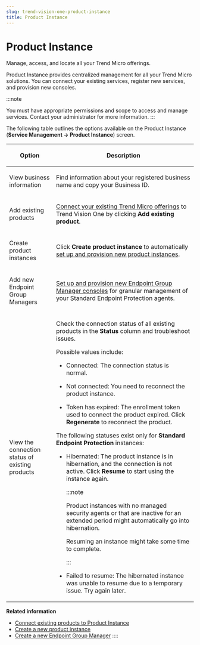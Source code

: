 ```yaml
---
slug: trend-vision-one-product-instance
title: Product Instance
---
```

# Product Instance

Manage, access, and locate all your Trend Micro offerings.

Product Instance provides centralized management for all your Trend Micro solutions. You can connect your existing services, register new services, and provision new consoles.

:::note

You must have appropriate permissions and scope to access and manage services. Contact your administrator for more information.
:::

The following table outlines the options available on the Product Instance (**Service Management → Product Instance**) screen.

<table>
<colgroup>
<col style="width: 25%" />
<col style="width: 75%" />
</colgroup>
<thead>
<tr>
<th><p>Option</p></th>
<th><p>Description</p></th>
</tr>
</thead>
<tbody>
<tr>
<td><p>View business information</p></td>
<td><p>Find information about your registered business name and copy your Business ID.</p></td>
</tr>
<tr>
<td><p>Add existing products</p></td>
<td><p><a href="trend-vision-one-connect-exist-prod-instance">Connect your existing Trend Micro offerings</a> to Trend Vision One by clicking <strong>Add existing product</strong>.</p></td>
</tr>
<tr>
<td><p>Create product instances</p></td>
<td><p>Click <strong>Create product instance</strong> to automatically <a href="trend-vision-one-creating-new-product-instance">set up and provision new product instances</a>.</p></td>
</tr>
<tr>
<td><p>Add new Endpoint Group Managers</p></td>
<td><p><a href="trend-vision-one-creating-new-endpoint-group-manager">Set up and provision new Endpoint Group Manager consoles</a> for granular management of your Standard Endpoint Protection agents.</p></td>
</tr>
<tr>
<td><p>View the connection status of existing products</p></td>
<td><p>Check the connection status of all existing products in the <strong>Status</strong> column and troubleshoot issues.</p>
<p>Possible values include:</p>
<ul>
<li><p>Connected: The connection status is normal.</p></li>
<li><p>Not connected: You need to reconnect the product instance.</p></li>
<li><p>Token has expired: The enrollment token used to connect the product expired. Click <strong>Regenerate</strong> to reconnect the product.</p></li>
</ul>
<p>The following statuses exist only for <strong>Standard Endpoint Protection</strong> instances:</p>
<ul>
<li><p>Hibernated: The product instance is in hibernation, and the connection is not active. Click <strong>Resume</strong> to start using the instance again.</p>


:::note

<p>Product instances with no managed security agents or that are inactive for an extended period might automatically go into hibernation.</p>
<p>Resuming an instance might take some time to complete.</p>


:::

</li>
<li><p>Failed to resume: The hibernated instance was unable to resume due to a temporary issue. Try again later.</p></li>
</ul></td>
</tr>
</tbody>
</table>

**Related information**

- [Connect existing products to Product Instance](connect-exist-prod-instance.md "Connect your Trend Micro security products to enhance visibility of your environment from the Trend Vision One console.")
- [Create a new product instance](creating-new-product-instance.md "To better manage your endpoint policies and regions, you can use Product Instance to provision new Protection Managers for your endpoint agents.")
- [Create a new Endpoint Group Manager](creating-new-endpoint-group-manager.md "To better manage your endpoint policies and regions, you can use Product Instance to provision a new Endpoint Group Manager for your Standard Endpoint Protection agents.")
::::
